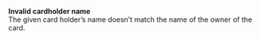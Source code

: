   
<Card title="105102" href="/errors/codes/105102" >  

 **Invalid cardholder name**  
 The given card holder’s name doesn’t match the name of the owner of the card.  

</Card>
